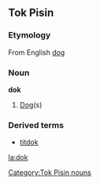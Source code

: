 ==Tok Pisin==
===Etymology===
From English [[dog]]
===Noun===
'''dok'''
#[[dog|Dog]](s)

===Derived terms===
*[[titdok]]

[[Category:Tok Pisin nouns]]

[[la:dok]]